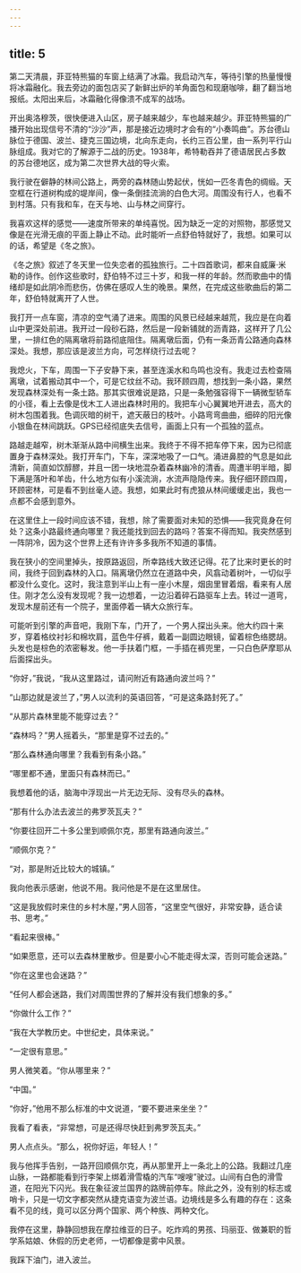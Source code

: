 ```yaml
---
---
---
```

title: 5
---




第二天清晨，菲亚特熊猫的车窗上结满了冰霜。我启动汽车，等待引擎的热量慢慢将冰霜融化。我去旁边的面包店买了新鲜出炉的羊角面包和现磨咖啡，翻了翻当地报纸。太阳出来后，冰霜融化得像溃不成军的战场。

开出奥洛穆茨，很快便进入山区，房子越来越少，车也越来越少。菲亚特熊猫的广播开始出现信号不清的“沙沙”声，那是接近边境时才会有的“小奏鸣曲”。苏台德山脉位于德国、波兰、捷克三国边境，北向东走向，长约三百公里，由一系列平行山脉组成。我对它的了解源于二战的历史。1938年，希特勒吞并了德语居民占多数的苏台德地区，成为第二次世界大战的导火索。

我行驶在僻静的林间公路上，两旁的森林随山势起伏，恍如一匹冬青色的绸缎。天空框在行道树构成的堤岸间，像一条倒挂流淌的白色大河。周围没有行人，也看不到村落。只有我和车，在天与地、山与林之间穿行。

我喜欢这样的感觉——速度所带来的单纯喜悦。因为缺乏一定的对照物，那感觉又像是在光滑无痕的平面上静止不动。此时能听一点舒伯特就好了，我想。如果可以的话，希望是《冬之旅》。

《冬之旅》叙述了冬天里一位失恋者的孤独旅行。二十四首歌词，都来自威廉·米勒的诗作。创作这些歌时，舒伯特不过三十岁，和我一样的年龄。然而歌曲中的情绪却是如此阴冷而悲伤，仿佛在感叹人生的晚景。果然，在完成这些歌曲后的第二年，舒伯特就离开了人世。

我打开一点车窗，清凉的空气涌了进来。周围的风景已经越来越荒，我应是在向着山中更深处前进。我开过一段砂石路，然后是一段新铺就的沥青路，这样开了几公里，一排红色的隔离墩将前路彻底阻住。隔离墩后面，仍有一条沥青公路通向森林深处。我想，那应该是波兰方向，可怎样绕行过去呢？

我熄火，下车，周围一下子安静下来，甚至连溪水和鸟鸣也没有。我走过去检查隔离墩，试着搬动其中一个，可是它纹丝不动。我环顾四周，想找到一条小路，果然发现森林深处有一条土路。那其实很难说是路，只是一条勉强容得下一辆微型轿车的小径，看上去像是伐木工人进出森林时用的。我把车小心翼翼地开进去，高大的树木包围着我。色调灰暗的树干，遮天蔽日的枝叶。小路弯弯曲曲，细碎的阳光像小银鱼在林间跳跃。GPS已经彻底失去信号，画面上只有一个孤独的蓝点。

路越走越窄，树木渐渐从路中间横生出来。我终于不得不把车停下来，因为已彻底置身于森林深处。我打开车门，下车，深深地吸了一口气。涌进鼻腔的气息是如此清新，简直如饮醇醪，并且一团一块地混杂着森林幽冷的清香。周遭半明半暗，脚下满是落叶和羊齿，什么地方似有小溪流淌，水流声隐隐传来。我仔细环顾四周，环顾密林，可是看不到丝毫人迹。我想，如果此时有虎狼从林间缓缓走出，我也一点都不会感到意外。

在这里住上一段时间应该不错，我想，除了需要面对未知的恐惧——我究竟身在何处？这条小路最终通向哪里？我还能找到回去的路吗？答案不得而知。我突然感到一阵阴冷，因为这个世界上还有许许多多我所不知道的事情。

我在狭小的空间里掉头，按原路返回，所幸路线大致还记得。花了比来时更长的时间，我终于回到森林的入口。隔离墩仍然立在道路中央，风翕动着树叶，一切似乎都没什么变化。这时，我注意到半山上有一座小木屋，烟囱里冒着烟，看来有人居住。刚才怎么没有发现呢？我一边想着，一边沿着碎石路驱车上去。转过一道弯，发现木屋前还有一个院子，里面停着一辆大众旅行车。

可能听到引擎的声音吧，我刚下车，门开了，一个男人探出头来。他大约四十来岁，穿着格纹衬衫和棉坎肩，蓝色牛仔裤，戴着一副圆边眼镜，留着棕色络腮胡。头发也是棕色的浓密鬈发。他一手扶着门框，一手插在裤兜里，一只白色萨摩耶从后面探出头。

“你好，”我说，“我从这里路过，请问附近有路通向波兰吗？”

“山那边就是波兰了，”男人以流利的英语回答，“可是这条路封死了。”

“从那片森林里能不能穿过去？”

“森林吗？”男人摇着头，“那里是穿不过去的。”

“那么森林通向哪里？我看到有条小路。”

“哪里都不通，里面只有森林而已。”

我想着他的话，脑海中浮现出一片无边无际、没有尽头的森林。

“那有什么办法去波兰的弗罗茨瓦夫？”

“你要往回开二十多公里到顺佩尔克，那里有路通向波兰。”

“顺佩尔克？”

“对，那是附近比较大的城镇。”

我向他表示感谢，他说不用。我问他是不是在这里居住。

“这是我放假时来住的乡村木屋，”男人回答，“这里空气很好，非常安静，适合读书、思考。”

“看起来很棒。”

“如果愿意，还可以去森林里散步。但是要小心不能走得太深，否则可能会迷路。”

“你在这里也会迷路？”

“任何人都会迷路，我们对周围世界的了解并没有我们想象的多。”

“你做什么工作？”

“我在大学教历史。中世纪史，具体来说。”

“一定很有意思。”

男人微笑着。“你从哪里来？”

“中国。”

“你好，”他用不那么标准的中文说道，“要不要进来坐坐？”

我看了看表，“非常想，可是还得尽快赶到弗罗茨瓦夫。”

男人点点头。“那么，祝你好运，年轻人！”

我与他挥手告别，一路开回顺佩尔克，再从那里开上一条北上的公路。我翻过几座山脉，一路都能看到行李架上绑着滑雪橇的汽车“嗖嗖”驶过。山间有白色的滑雪道，在阳光下闪光。我在象征波兰国界的路牌前停车。除此之外，没有别的标志或哨卡，只是一切文字都突然从捷克语变为波兰语。边境线是多么有趣的存在：这条看不见的线，竟可以区分两个国家、两个种族、两种文化。

我停在这里，静静回想我在摩拉维亚的日子。吃炸鸡的男孩、玛丽亚、做兼职的哲学系姑娘、休假的历史老师，一切都像是雾中风景。

我踩下油门，进入波兰。